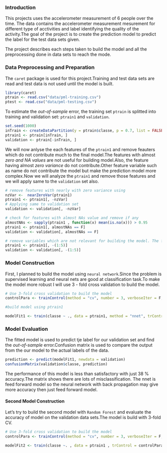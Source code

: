 ### Introduction

This projects uses the accelerometer measurement of 6 people over the time. The data contains the accelerometer measurement mesurement for different type of acctivities and label identifying the quality of the activity.The goal of the project is to create the prediction model to predict the label for the test data sets given.

The project describes each steps taken to build the model and all the preprocessing done in data sets to reach the mode.

### Data Preprocessing and Preparation 

The ```caret``` package is used for this project.Training and test data sets are read and test data is not used until the model is built.

```r
library(caret)
ptrain <- read.csv("data/pml-training.csv")
ptest <- read.csv("data/pml-testing.csv")
```

To estimate the *out-of-sample* error, the training set ```ptrain```  is splitted into training and validation set: ```ptrain1``` and ```validation```.  

```r
set.seed(1000)
inTrain <- createDataPartition(y = ptrain$classe, p = 0.7, list = FALSE)
ptrain1 <- ptrain[inTrain, ]
validation <- ptrain[-inTrain, ]
```

We will now anlyse the each features of the ```ptrain1``` and remove feauters which do not contribute much to the final model.The features with almost *zero and NA values* are not useful for building model.Also, the feature having almost *zero variance* do not contribute.Other feature variable such as name do not contribute the model but make the prediction model more complex.Now we will analyze the ```ptrain1``` and remove those features and we will apply same to the ```validation``` set also.

```r
# remove features with nearly with zero variance using 
nzVar <-  nearZeroVar(ptrain1)
ptrain1 <- ptrain1[, -nzVar]
# Applying same to validation set
validation <- validation[, -nzVar]

# check for features with almost NAs value and remove if any
almostNAs <- sapply(ptrain1 , function(x) mean(is.na(x))) > 0.95
ptrain1 <- ptrain1[, almostNAs == F]
validation <- validation[, almostNAs == F]

# remove variables which are not relevant for building the model. The first 5 feature varible * X, user_name, raw_timestamp_part_1, raw_timestamp_part_2, cvtd_timestamp* are not relevant.
ptrain1 <- ptrain1[, -(1:5)]
validation <- validation[, -(1:5)]
```

### Model Construction

First, I planned to build the model using ```neural network```.Since the problem is supervised learning and neural nets are good at classification task.To make the model more robust I will use 3 - fold cross validation to build the model.

```r
# Use 3-fold cross validation to build the model
controlPara <- trainControl(method = "cv", number = 3, verboseIter = F,)

#build model using ptrain1

modelFit1 <- train(classe ~ ., data = ptrain1, method = "nnet", trControl = controlPara,trace = F)
```


### Model Evaluation
The fitted model is used to predict tje label for our validation set and find the *out-of-sample* error.Confusion matrix is used to compare the output from the our model to the actual labels of the data.

```r
prediction <- predict(modelFit1, newdata = validation)
confusionMatrix(validation$classe, prediction)
```

The performance of this model is less than satisfactory with just 38 % accuracy.The matrix shows there are lots of misclassification. The nnet is feed forward model so the neural network with back propagation may give more accuracy then just feed forward model. 

#### Second Model Construction

Let's try to build the second model with ```Random Forest``` and evaluate the accuracy of model on the validation data sets.The model is build with 3-fold CV.

```r
# Use 3-fold cross validation to build the model
controlPara <- trainControl(method = "cv", number = 3, verboseIter = F,)

modelFit2 <- train(classe ~. , data = ptrain1 , trControl = controlPara )
```


